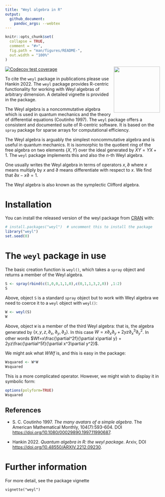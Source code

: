 ```yaml
---
title: "Weyl algebra in R"
output:
  github_document:
    pandoc_args: --webtex
---
```


<!-- README.md is generated from README.Rmd. Please edit that file -->

```r
knitr::opts_chunk$set(
  collapse = TRUE,
  comment = "#>",
  fig.path = "man/figures/README-",
  out.width = "100%"
)
```

<img src="man/figures/weyl.png" width = "150" align="right" />

 <!-- badges: start -->
  [![Codecov test coverage](https://codecov.io/gh/RobinHankin/weyl/graph/badge.svg)](https://app.codecov.io/gh/RobinHankin/weyl)
  <!-- badges: end -->


To cite the `weyl` package in publications please use
Hankin 2022.  The `weyl` package provides R-centric
functionality for working with Weyl algebras of arbitrary dimension.
A detailed vignette is provided in the package.

The Weyl algebra is a noncommutative algebra which is used in quantum
mechanics and the theory of differential equations (Coutinho 1997).
The `weyl` package offers a consistent and documented suite of
R-centric software.  It is based on the `spray` package for sparse
arrays for computational efficiency.

The Weyl algebra is arguably the simplest noncommutative algebra and
is useful in quantum mechanics.  It is isomorphic to the quotient ring
of the free algebra on two elements $\left\lbrace X,Y\right\rbrace$
over the ideal generated by $XY=YX+1$.  The `weyl` package implements
this and also the $n$-th Weyl algebra.

One usually writes the Weyl algebra in terms of operators $x,\partial$
where $x$ means multiply by $x$ and $\partial$ means differentiate
with respect to $x$.  We find that $\partial x-x\partial=1$.

The Weyl algebra is also known as the symplectic Clifford algebra.


# Installation

You can install the released version of the weyl package from
[CRAN](https://CRAN.R-project.org) with:

```r
# install.packages("weyl")  # uncomment this to install the package
library("weyl")
set.seed(0)
```

# The `weyl` package in use

The basic creation function is `weyl()`, which takes a `spray` object
and returns a member of the Weyl algebra.

```r
S <- spray(rbind(c(1,0,0,1,1,0),c(0,1,1,3,2,0)) ,1:2)
S
```

Above, object `S` is a standard `spray` object but to work with Weyl
algebra we need to coerce it to a `weyl` object with `weyl()`:

```r
W <- weyl(S)
W
```

Above, object `W` is a member of the third Weyl algebra: that is, the
algebra generated by $\left\lbrace
x,y,z,\partial_x,\partial_y,\partial_z\right\rbrace$.  In this case
$W=x\partial_x\partial_y + 2yz\partial_x^3\partial_y^2$.  In other
words $Wf=x\frac{\partial^2f}{\partial x\partial y} +
2yz\frac{\partial^5f}{\partial x^3\partial y^2}$.

We might ask what $WWf$ is, and this is easy in the package:

```r
Wsquared <- W*W
Wsquared
```

This is a more complicated operator.  However, we might wish to
display it in symbolic form:

```r
options(polyform=TRUE)
Wsquared
```


## References

* S. C. Coutinho 1997.  _The many avatars of a simple algebra_.  The
   American Mathematical Monthly, 104(7):593-604.  DOI
   [https://doi.org/10.1080/00029890.1997.11990687](https://doi.org/10.1080/00029890.1997.11990687).

* Hankin 2022. _Quantum algebra in R: the weyl package_.  Arxiv, DOI
[https://doi.org/10.48550/ARXIV.2212.09230](https://doi.org/10.48550/ARXIV.2212.09230).




# Further information

For more detail, see the package vignette

`vignette("weyl")`


